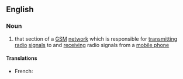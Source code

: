 ==English==

===Noun===
{{wikipedia}}
{{en-noun|-}}

# {{label|en|telecommunications}} that section of a [[GSM]] [[network]] which is responsible for [[transmitting]] [[radio]] [[signal]]s to and [[receiving]] radio signals from a [[mobile phone]]

====Translations====
{{trans-top|(telecommunications)}}
* French: {{t|fr|sous-système radio}}
{{trans-mid}}
{{trans-bottom}}